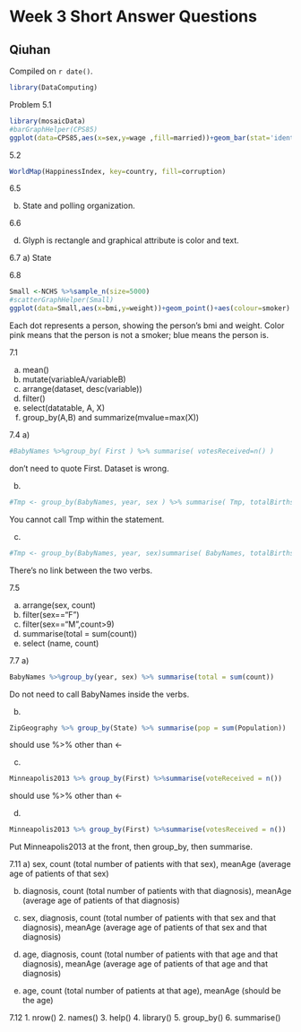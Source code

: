 # Week 3 Short Answer Questions

## Qiuhan

<!-- leave this material as is -->
Compiled on `r date()`.

```r
library(DataComputing)
```
<!-- put your content after this line -->

Problem 5.1

```r
library(mosaicData)
#barGraphHelper(CPS85)
ggplot(data=CPS85,aes(x=sex,y=wage ,fill=married))+geom_bar(stat='identity',position='dodge', width=.9) 
```


5.2
```r
WorldMap(HappinessIndex, key=country, fill=corruption)
```

6.5

b. State and polling organization.

6.6

d. Glyph is rectangle and graphical attribute is color and text.

6.7
a) State

6.8
```r
Small <-NCHS %>%sample_n(size=5000)
#scatterGraphHelper(Small)
ggplot(data=Small,aes(x=bmi,y=weight))+geom_point()+aes(colour=smoker) 
```

Each dot represents a person, showing the person's bmi and weight. Color pink means that the person is not a smoker; blue means the person is.

7.1

a. mean()
b. mutate(variableA/variableB)
c. arrange(dataset, desc(variable))
d. filter()
e. select(datatable, A, X)
f. group_by(A,B) and summarize(mvalue=max(X))

7.4
a)
```r
#BabyNames %>%group_by( First ) %>% summarise( votesReceived=n() )
```
don't need to quote First. Dataset is wrong.

b)
```r
#Tmp <- group_by(BabyNames, year, sex ) %>% summarise( Tmp, totalBirths=sum(count))
```
You cannot call Tmp within the statement.

c)
```r
#Tmp <- group_by(BabyNames, year, sex)summarise( BabyNames, totalBirths=sum(count) )
```
There's no link between the two verbs.

7.5

a) arrange(sex, count)
b) filter(sex=="F")
c) filter(sex=="M",count>9)
d) summarise(total = sum(count))
e) select (name, count)

7.7
a)
```r
BabyNames %>%group_by(year, sex) %>% summarise(total = sum(count))
```
Do not need to call BabyNames inside the verbs.

b) 
```r
ZipGeography %>% group_by(State) %>% summarise(pop = sum(Population))
```
should use %>% other than <-

c)
```r
Minneapolis2013 %>% group_by(First) %>%summarise(voteReceived = n())
```
should use %>% other than <-

d) 
```r
Minneapolis2013 %>% group_by(First) %>%summarise(votesReceived = n()) 
```
Put Minneapolis2013 at the front, then group_by, then summarise.

7.11
a) sex, count (total number of patients with that sex), meanAge (average age of patients of that sex)

b) diagnosis, count (total number of patients with that diagnosis), meanAge (average age of patients of that diagnosis)

c) sex, diagnosis, count (total number of patients with that sex and that diagnosis), meanAge (average age of patients of that sex and that diagnosis)

d) age, diagnosis, count (total number of patients with that age and that diagnosis), meanAge (average age of patients of that age and that diagnosis)

e) age, count (total number of patients at that age), meanAge (should be the age)

7.12
1. nrow()
2. names()
3. help()
4. library()
5. group_by()
6. summarise()
